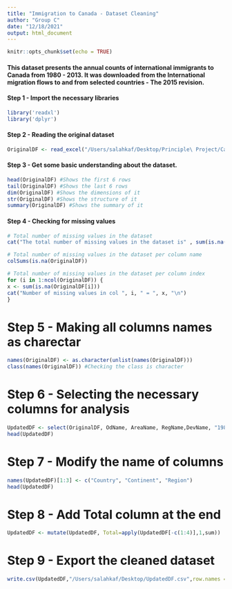 ```yaml
---
title: "Immigration to Canada - Dataset Cleaning"
author: "Group C"
date: "12/18/2021"
output: html_document
---
```


```r
knitr::opts_chunk$set(echo = TRUE)
```

#### This dataset presents the annual counts of international immigrants to Canada from 1980 - 2013. It was downloaded from the International migration flows to and from selected countries - The 2015 revision.

#### Step 1 - Import the necessary libraries 

```r
library('readxl')
library('dplyr')
```

#### Step 2 - Reading the original dataset

```r
OriginalDF <- read_excel("/Users/salahkaf/Desktop/Principle\ Project/Canada.xlsx", sheet ="Canada by Citizenship",skip = 20) # We removed the first 20 rows as they are metadata about the dataset.
```

#### Step 3 - Get some basic understanding about the dataset.

```r
head(OriginalDF) #Shows the first 6 rows
tail(OriginalDF) #Shows the last 6 rows
dim(OriginalDF) #Shows the dimensions of it
str(OriginalDF) #Shows the structure of it
summary(OriginalDF) #Shows the summary of it
```
#### Step 4 - Checking for missing values

```r
# Total number of missing values in the dataset
cat("The total number of missing values in the dataset is" , sum(is.na(OriginalDF)))

# Total number of missing values in the dataset per column name
colSums(is.na(OriginalDF)) 

# Total number of missing values in the dataset per column index
for (i in 1:ncol(OriginalDF)) {
x <- sum(is.na(OriginalDF[i]))
cat("Number of missing values in col ", i, " = ", x, "\n")
}
```

# Step 5 - Making all columns names as charectar 

```r
names(OriginalDF) <- as.character(unlist(names(OriginalDF)))
class(names(OriginalDF)) #Checking the class is character
```

# Step 6 - Selecting the necessary columns for analysis
```r
UpdatedDF <- select(OriginalDF, OdName, AreaName, RegName,DevName, "1980":"2013")
head(UpdatedDF)
```
# Step 7 - Modify the name of columns

```r
names(UpdatedDF)[1:3] <- c("Country", "Continent", "Region")
head(UpdatedDF)
```
# Step 8 - Add Total column at the end

```r
UpdatedDF <- mutate(UpdatedDF, Total=apply(UpdatedDF[-c(1:4)],1,sum))
```

# Step 9 - Export the cleaned dataset
```r
write.csv(UpdatedDF,"/Users/salahkaf/Desktop/UpdatedDF.csv",row.names = F)
```



